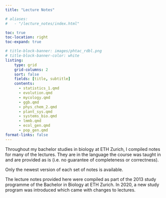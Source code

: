 ```yaml
---
title: "Lecture Notes"

# aliases:
#   - "/lecture_notes/index.html"

toc: true
toc-location: right
toc-expand: true

# title-block-banner: images/phtac_rdbl.png
# title-block-banner-color: white
listing:
    type: grid
    grid-columns: 2
    sort: false
    fields: [title, subtitle]
    contents:
      - statistics_1.qmd
      - evolution.qmd
      - mycology.qmd
      - ggb.qmd
      - phys_chem_2.qmd
      - plant_sys.qmd
      - systems_bio.qmd
      - lmmb.qmd
      - ecol_gen.qmd
      - pop_gen.qmd
format-links: false
---
```


Throughout my bachelor studies in biology at ETH Zurich, I compiled notes for many of the lectures.
They are in the language the course was taught in and are provided as is (i.e. no guarantee of completeness or correctness).

:::{.callout-note}
Only the newest version of each set of notes is available.
:::

:::{.callout-warning}
The lecture notes provided here were compiled as part of the 2013 study programme of the Bachelor in Biology at ETH Zurich.
In 2020, a new study program was introduced which came with changes to lectures.
:::
